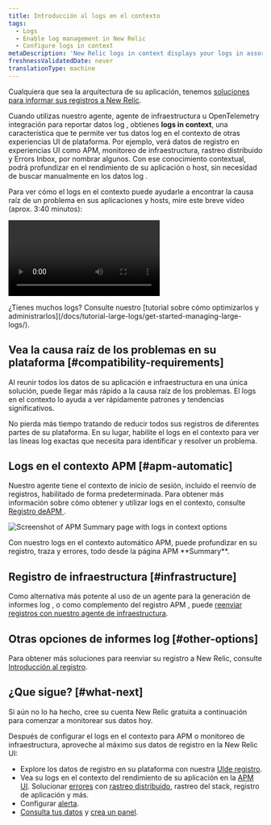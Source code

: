 ```yaml
---
title: Introducción al logs en el contexto
tags:
  - Logs
  - Enable log management in New Relic
  - Configure logs in context
metaDescription: 'New Relic logs in context displays your logs in assorted New Relic experiences, helping you more easily correlate and troubleshoot issues.'
freshnessValidatedDate: never
translationType: machine
---
```



Cualquiera que sea la arquitectura de su aplicación, tenemos [soluciones para informar sus registros a New Relic](/docs/logs/get-started/get-started-log-management#integrate-logs).

Cuando utilizas nuestro <InlinePopover type="apm"/>agente, agente de infraestructura u OpenTelemetry integración para reportar datos log , obtienes <DoNotTranslate>**logs in context**</DoNotTranslate>, una característica que te permite ver tus datos log en el contexto de otras experiencias UI de plataforma. Por ejemplo, verá datos de registro en experiencias UI como APM, monitoreo de infraestructura, rastreo distribuido y Errors Inbox, por nombrar algunos. Con ese conocimiento contextual, podrá profundizar en el rendimiento de su aplicación o host, sin necesidad de buscar manualmente en los datos log .

Para ver cómo el logs en el contexto puede ayudarle a encontrar la causa raíz de un problema en sus aplicaciones y hosts, mire este breve vídeo (aprox. 3:40 minutos):

<Video
  id="Vgae-GrlZWg"
  type="youtube"
/>

<Callout variant="tip">
  ¿Tienes muchos logs? Consulte nuestro [tutorial sobre cómo optimizarlos y administrarlos](/docs/tutorial-large-logs/get-started-managing-large-logs/).
</Callout>

## Vea la causa raíz de los problemas en su plataforma [#compatibility-requirements]

Al reunir todos los datos de su aplicación e infraestructura en una única solución, puede llegar más rápido a la causa raíz de los problemas. El logs en el contexto lo ayuda a ver rápidamente patrones y tendencias significativos.

No pierda más tiempo tratando de reducir todos sus registros de diferentes partes de su plataforma. En su lugar, habilite el logs en el contexto para ver las líneas log exactas que necesita para identificar y resolver un problema.

## Logs en el contexto APM [#apm-automatic]

Nuestro <InlinePopover type="apm"/>agente tiene el contexto de inicio de sesión, incluido el reenvío de registros, habilitado de forma predeterminada. Para obtener más información sobre cómo obtener y utilizar <InlinePopover type="apm"/>logs en el contexto, consulte [Registro deAPM ](/docs/apm/new-relic-apm/getting-started/get-started-logs-context).

<img
  title="APM logs in context UI options"
  alt="Screenshot of APM Summary page with logs in context options"
  src={logsApmLogsinContextinUi}
/>

<figcaption>
  Con nuestro logs en el contexto automático APM, puede profundizar en su registro, traza y errores, todo desde la página APM <DoNotTranslate>**Summary**</DoNotTranslate>.
</figcaption>

## Registro de infraestructura [#infrastructure]

Como alternativa más potente al uso de un <InlinePopover type="apm"/>agente para la generación de informes log , o como complemento del registro APM , puede [reenviar registros con nuestro agente de infraestructura](/docs/logs/forward-logs/forward-your-logs-using-infrastructure-agent).

## Otras opciones de informes log [#other-options]

Para obtener más soluciones para reenviar su registro a New Relic, consulte [Introducción al registro](/docs/logs/get-started/get-started-log-management#integrate-logs).

<InstallFeedback/>

## ¿Que sigue? [#what-next]

Si aún no lo ha hecho, cree su cuenta New Relic gratuita a continuación para comenzar a monitorear sus datos hoy.

<InlineSignup/>

Después de configurar el logs en el contexto para APM o monitoreo de infraestructura, aproveche al máximo sus datos de registro en la New Relic UI:

* Explore los datos de registro en su plataforma con nuestra [UIde registro](/docs/logs/log-management/ui-data/use-logs-ui).
* Vea su logs en el contexto del rendimiento de su aplicación en la [APM UI](/docs/logs/log-management/ui-data/use-logs-ui/#links). Solucionar [errores](/docs/apm/apm-ui-pages/error-analytics/errors-page-find-fix-verify-problems/) con [rastreo distribuido](/docs/apm/distributed-tracing/ui-data/understand-use-distributed-tracing-data), rastreo del stack, registro de aplicación y más.
* Configurar [alerta](/docs/alerts-applied-intelligence/new-relic-alerts/alert-conditions/create-alert-conditions/).
* [Consulta tus datos](/docs/query-your-data/explore-query-data/get-started/introduction-querying-new-relic-data/) y [crea un panel](/docs/query-your-data/explore-query-data/dashboards/introduction-dashboards/).
